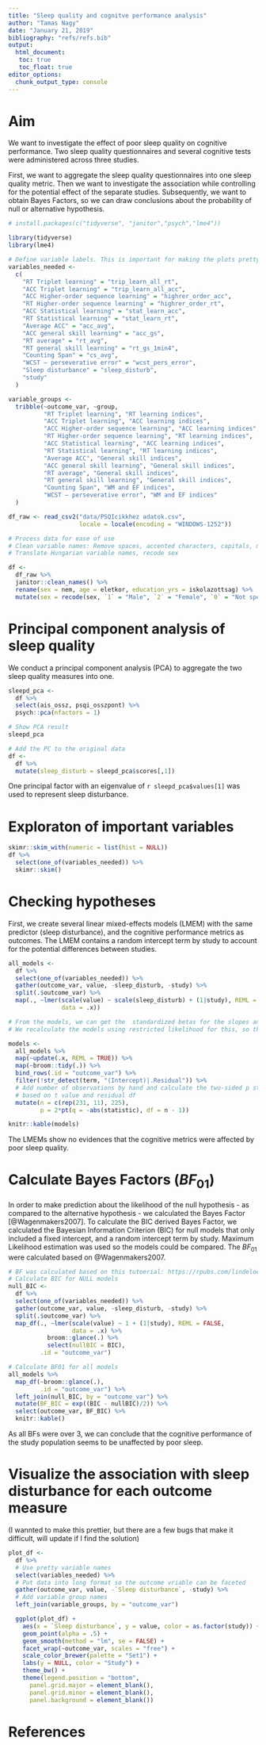 ```yaml
---
title: "Sleep quality and cognitve performance analysis"
author: "Tamas Nagy"
date: "January 21, 2019"
bibliography: "refs/refs.bib" 
output: 
  html_document:
   toc: true
   toc_float: true
editor_options: 
  chunk_output_type: console
---
```


# Aim
We want to investigate the effect of poor sleep quality on cognitive performance. 
Two sleep quality questionnaires and several cognitive tests were administered across 
three studies.  

First, we want to aggregate the sleep quality questionnaires into one 
sleep quality metric. Then we want to investigate the association while controlling for 
the potential effect of the separate studies. Subsequently, we want to obtain 
Bayes Factors, so we can draw conclusions about the probability of null or alternative 
hypothesis.


```r
# install.packages(c("tidyverse", "janitor","psych","lme4"))

library(tidyverse)
library(lme4)

# Define variable labels. This is important for making the plots pretty
variables_needed <- 
  c(
    "RT Triplet learning" = "trip_learn_all_rt",
    "ACC Triplet learning" = "trip_learn_all_acc",                 
    "ACC Higher-order sequence learning" = "highrer_order_acc",
    "RT Higher-order sequence learning" = "highrer_order_rt",
    "ACC Statistical learning" = "stat_learn_acc",
    "RT Statistical learning" = "stat_learn_rt",
    "Average ACC" = "acc_avg",
    "ACC general skill learning" = "acc_gs",
    "RT average" = "rt_avg",
    "RT general skill learning" = "rt_gs_1min4",
    "Counting Span" = "cs_avg",
    "WCST – perseverative error" = "wcst_pers_error",
    "Sleep disturbance" = "sleep_disturb",
    "study"
  )

variable_groups <- 
  tribble(~outcome_var, ~group,
          "RT Triplet learning", "RT learning indices",
          "ACC Triplet learning", "ACC learning indices",                 
          "ACC Higher-order sequence learning", "ACC learning indices",
          "RT Higher-order sequence learning", "RT learning indices",
          "ACC Statistical learning", "ACC learning indices",
          "RT Statistical learning", "RT learning indices",
          "Average ACC", "General skill indices",
          "ACC general skill learning", "General skill indices",
          "RT average", "General skill indices",
          "RT general skill learning", "General skill indices",
          "Counting Span", "WM and EF indices",
          "WCST – perseverative error", "WM and EF indices"
  )

```

```r
df_raw <- read_csv2("data/PSQIcikkhez adatok.csv", 
                    locale = locale(encoding = "WINDOWS-1252"))

# Process data for ease of use
# Clean variable names: Remove spaces, accented characters, capitals, make smallcase
# Translate Hungarian variable names, recode sex

df <-
  df_raw %>% 
  janitor::clean_names() %>% 
  rename(sex = nem, age = eletkor, education_yrs = iskolazottsag) %>% 
  mutate(sex = recode(sex, `1` = "Male", `2` = "Female", `0` = "Not specified"))
```

# Principal component analysis of sleep quality

We conduct a principal component analysis (PCA) to aggregate the two sleep quality 
measures into one. 

```r
sleepd_pca <- 
  df %>% 
  select(ais_ossz, psqi_osszpont) %>% 
  psych::pca(nfactors = 1)

# Show PCA result
sleepd_pca

# Add the PC to the original data 
df <- 
  df %>% 
  mutate(sleep_disturb = sleepd_pca$scores[,1])
```

One principal factor with an eigenvalue of `r sleepd_pca$values[1]` was used to represent 
sleep disturbance.

# Exploraton of important variables
```r
skimr::skim_with(numeric = list(hist = NULL))
df %>% 
  select(one_of(variables_needed)) %>% 
  skimr::skim()
```

# Checking hypotheses
First, we create several linear mixed-effects models (LMEM) with the same predictor (sleep disturbance), and the cognitive performance metrics as outcomes. The LMEM contains a 
random intercept term by study to account for the potential differences between studies.

```r
all_models <- 
  df %>% 
  select(one_of(variables_needed)) %>% 
  gather(outcome_var, value, -sleep_disturb, -study) %>% 
  split(.$outcome_var) %>% 
  map(., ~lmer(scale(value) ~ scale(sleep_disturb) + (1|study), REML = FALSE,
               data = .x))

# From the models, we can get the  standardized betas for the slopes and p the values
# We recalculate the models using restricted likelihood for this, so the estimated parameters will be more accurate

models <- 
  all_models %>% 
  map(~update(.x, REML = TRUE)) %>% 
  map(~broom::tidy(.)) %>% 
  bind_rows(.id = "outcome_var") %>% 
  filter(!str_detect(term, "(Intercept)|.Residual")) %>% 
  # Add number of observations by hand and calculate the two-sided p statistic 
  # based on t value and residual df
  mutate(n = c(rep(231, 11), 225),
         p = 2*pt(q = -abs(statistic), df = n - 1))

knitr::kable(models)
```

The LMEMs show no evidences that the cognitive metrics were affected by poor sleep quality.

# Calculate Bayes Factors ($BF_{01}$)

In order to make prediction about the likelihood of the null hypothesis - as compared to
the alternative hypothesis - we calculated the Bayes Factor [@Wagenmakers2007].
To calculate the BIC derived Bayes Factor, we calculated the Bayesian Information Criterion (BIC) for null models that only included a fixed intercept, and a random intercept term by study. Maximum Likelihood estimation was used so the models could be compared. The $BF_{01}$ were calculated based on @Wagenmakers2007. 

```r
# BF was calculated based on this tutoerial: https://rpubs.com/lindeloev/bayes_factors
# Calculate BIC for NULL models
null_BIC <-
  df %>%
  select(one_of(variables_needed)) %>% 
  gather(outcome_var, value, -sleep_disturb, -study) %>% 
  split(.$outcome_var) %>%
  map_df(., ~lmer(scale(value) ~ 1 + (1|study), REML = FALSE, 
                  data = .x) %>% 
           broom::glance(.) %>% 
           select(nullBIC = BIC),
         .id = "outcome_var") 

# Calculate BF01 for all models
all_models %>% 
  map_df(~broom::glance(.),
         .id = "outcome_var") %>%
  left_join(null_BIC, by = "outcome_var") %>%
  mutate(BF_BIC = exp((BIC - nullBIC)/2)) %>% 
  select(outcome_var, BF_BIC) %>% 
  knitr::kable()

```

As all BFs were over 3, we can conclude that the cognitive performance of the study
population seems to be unaffected by poor sleep.

# Visualize the association with sleep disturbance for each outcome measure

(I wannted to make this prettier, but there are a few bugs that make it difficult, 
will update if I find the solution)
```r
plot_df <-
  df %>%
  # Use pretty variable names
  select(variables_needed) %>% 
  # Put data into long format so the outcome vriable can be faceted
  gather(outcome_var, value, -`Sleep disturbance`, -study) %>% 
  # Add variable group names
  left_join(variable_groups, by = "outcome_var")

  ggplot(plot_df) +
    aes(x = `Sleep disturbance`, y = value, color = as.factor(study)) +
    geom_point(alpha = .5) +
    geom_smooth(method = "lm", se = FALSE) +
    facet_wrap(~outcome_var, scales = "free") +
    scale_color_brewer(palette = "Set1") +
    labs(y = NULL, color = "Study") +
    theme_bw() +
    theme(legend.position = "bottom",
      panel.grid.major = element_blank(), 
      panel.grid.minor = element_blank(),
      panel.background = element_blank())
```

# References

